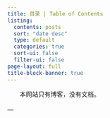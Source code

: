 ```yaml
---
title: 目录 | Table of Contents
listing:
  contents: posts
  sort: "date desc"
  type: default
  categories: true
  sort-ui: false
  filter-ui: false
page-layout: full
title-block-banner: true
---
```

&#8195;&#8195;本网站只有博客，没有文档。
<br>
<br>
---